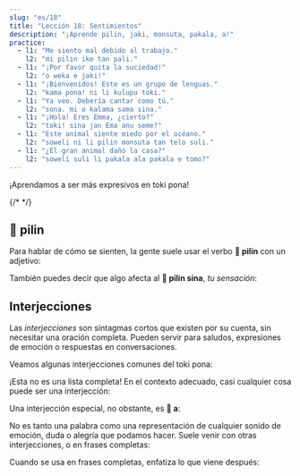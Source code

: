 ```yaml
---
slug: "es/18"
title: "Lección 18: Sentimientos"
description: "¡Aprende pilin, jaki, monsuta, pakala, a!"
practice:
  - l1: "Me siento mal debido al trabajo."
    l2: "mi pilin ike tan pali."
  - l1: "¡Por favor quita la suciedad!"
    l2: "o weka e jaki!"
  - l1: "¡Bienvenidos! Este es un grupo de lenguas."
    l2: "kama pona! ni li kulupu toki."
  - l1: "Ya veo. Debería cantar como tú."
    l2: "sona. mi o kalama sama sina."
  - l1: "¡Hola! Eres Emma, ¿cierto?"
    l2: "toki! sina jan Ema anu seme?"
  - l1: "Este animal siente miedo por el océano."
    l2: "soweli ni li pilin monsuta tan telo suli."
  - l1: "¿El gran animal dañó la casa?"
    l2: "soweli suli li pakala ala pakala e tomo?"
---
```



¡Aprendamos a ser más expresivos en toki pona!

<List>
  <Word sl="pilin" m="sentir, experimentar; corazón" />
  <Word sl="jaki" m="sucio, asqueroso, podrido" />
  <Word sl="monsuta" m="cosa aterradora, miedo" />
  <Word sl="pakala" m="romper, hacer daño" />
  {/* <Word sl="taso" m="but, only" />*/}
</List>

## 󱥎 pilin

Para hablar de cómo se sienten, la gente suele usar el verbo **󱥎 pilin** con un adjetivo:

<List>
  <Word sl="pilin pona" m="sentirse bien" />
  <Word sl="pilin wawa" m="sentirse poderoso" />
  <Sentence sl="mi pilin nasa." m="Me siento extraño." />
  <Sentence sl="sina pilin seme?" m="¿Cómo te sientes?" />
  <Sentence sl="mi pilin monsuta tan soweli." m="Me siento aterrada por los animales." />
</List>

También puedes decir que algo afecta al **󱥎 pilin sina**, *tu sensación*:

<List>
  <Sentence sl="sina pona e pilin mi." m="Me haces sentir mejor." />
  <Sentence sl="kon li jaki tawa pilin." m="El aire está sucio para mí." />
</List>

## Interjecciones

Las *interjecciones* son sintagmas cortos que existen por su cuenta, sin necesitar una oración completa. Pueden servir para saludos, expresiones de emoción o respuestas en conversaciones.

Veamos algunas interjecciones comunes del toki pona:

<List>
  <Word sl="toki!" m="¡Hola! ¡Hablemos!" />
  <Word sl="pona!" m="¡Bien!" />
  <Word sl="sona." m="Ya veo. Entendido." />
  <Word sl="wawa!" m="¡Increíble! ¡Impresionante!" />
  <Word sl="lon." m="Eso es cierto." />
  <Word sl="kama pona!" m="¡Bienvenido!" />
</List>

¡Esta no es una lista completa! En el contexto adecuado, casi cualquier cosa puede ser una interjección:

<List>
  <Word sl="pipi!" m="(¡Aaah!) ¡Un bicho!" />
</List>

Una interjección especial, no obstante, es **󱤀 a**:

<List>
  <Word sl="a" m="ah, uh, oh" />
</List>

No es tanto una palabra como una representación de cualquier sonido de emoción, duda o alegría que podamos hacer. Suele venir con otras interjecciones, o en frases completas:

<List>
    <Word sl="suwi a!" m="¡Qué adorable!" />
    <Word sl="a, ken." m="Oh, tal vez." />
    <Word sp="󱤀&zwnj;󱤀&zwnj;󱤀" sl="a a a!" m="¡Jajaja!" />
</List>

Cuando se usa en frases completas, enfatiza lo que viene después:

<List>
    <Sentence sl="mi sona ala a e ni!" m="¡<strong>No</strong> se nada de esto!" />
</List>

<Practice exercises={frontmatter.practice} client:load />
